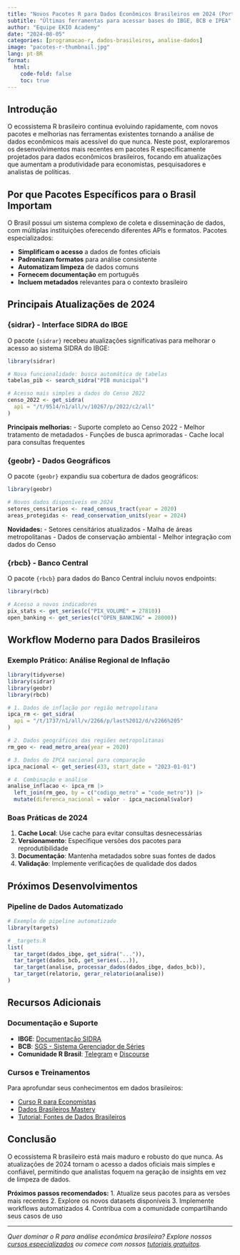 ```yaml
---
title: "Novos Pacotes R para Dados Econômicos Brasileiros em 2024 (Português)"
subtitle: "Últimas ferramentas para acessar bases do IBGE, BCB e IPEA"
author: "Equipe EKIO Academy"
date: "2024-08-05"
categories: [programacao-r, dados-brasileiros, analise-dados]
image: "pacotes-r-thumbnail.jpg"
lang: pt-BR
format:
  html:
    code-fold: false
    toc: true
---
```


## Introdução

O ecossistema R brasileiro continua evoluindo rapidamente, com novos pacotes e melhorias nas ferramentas existentes tornando a análise de dados econômicos mais acessível do que nunca. Neste post, exploraremos os desenvolvimentos mais recentes em pacotes R especificamente projetados para dados econômicos brasileiros, focando em atualizações que aumentam a produtividade para economistas, pesquisadores e analistas de políticas.

::: {.callout-tip}
## Por que Pacotes Específicos para o Brasil Importam

O Brasil possui um sistema complexo de coleta e disseminação de dados, com múltiplas instituições oferecendo diferentes APIs e formatos. Pacotes especializados:

- **Simplificam o acesso** a dados de fontes oficiais
- **Padronizam formatos** para análise consistente  
- **Automatizam limpeza** de dados comuns
- **Fornecem documentação** em português
- **Incluem metadados** relevantes para o contexto brasileiro
:::

## Principais Atualizações de 2024

### {sidrar} - Interface SIDRA do IBGE

O pacote `{sidrar}` recebeu atualizações significativas para melhorar o acesso ao sistema SIDRA do IBGE:

```r
library(sidrar)

# Nova funcionalidade: busca automática de tabelas
tabelas_pib <- search_sidra("PIB municipal")

# Acesso mais simples a dados do Censo 2022
censo_2022 <- get_sidra(
  api = "/t/9514/n1/all/v/10267/p/2022/c2/all"
)
```

**Principais melhorias:**
- Suporte completo ao Censo 2022
- Melhor tratamento de metadados
- Funções de busca aprimoradas
- Cache local para consultas frequentes

### {geobr} - Dados Geográficos

O pacote `{geobr}` expandiu sua cobertura de dados geográficos:

```r
library(geobr)

# Novos dados disponíveis em 2024
setores_censitarios <- read_census_tract(year = 2020)
areas_protegidas <- read_conservation_units(year = 2024)
```

**Novidades:**
- Setores censitários atualizados
- Malha de áreas metropolitanas
- Dados de conservação ambiental
- Melhor integração com dados do Censo

### {rbcb} - Banco Central

O pacote `{rbcb}` para dados do Banco Central incluiu novos endpoints:

```r
library(rbcb)

# Acesso a novos indicadores
pix_stats <- get_series(c("PIX_VOLUME" = 27810))
open_banking <- get_series(c("OPEN_BANKING" = 28000))
```

## Workflow Moderno para Dados Brasileiros

### Exemplo Prático: Análise Regional de Inflação

```r
library(tidyverse)
library(sidrar)
library(geobr)
library(rbcb)

# 1. Dados de inflação por região metropolitana
ipca_rm <- get_sidra(
  api = "/t/1737/n1/all/v/2266/p/last%2012/d/v2266%205"
)

# 2. Dados geográficos das regiões metropolitanas  
rm_geo <- read_metro_area(year = 2020)

# 3. Dados do IPCA nacional para comparação
ipca_nacional <- get_series(433, start_date = "2023-01-01")

# 4. Combinação e análise
analise_inflacao <- ipca_rm |>
  left_join(rm_geo, by = c("codigo_metro" = "code_metro")) |>
  mutate(diferenca_nacional = valor - ipca_nacional$valor)
```

### Boas Práticas de 2024

1. **Cache Local**: Use cache para evitar consultas desnecessárias
2. **Versionamento**: Especifique versões dos pacotes para reprodutibilidade
3. **Documentação**: Mantenha metadados sobre suas fontes de dados
4. **Validação**: Implemente verificações de qualidade dos dados

## Próximos Desenvolvimentos

### Pipeline de Dados Automatizado

```r
# Exemplo de pipeline automatizado
library(targets)

# _targets.R
list(
  tar_target(dados_ibge, get_sidra("...")),
  tar_target(dados_bcb, get_series(...)),
  tar_target(analise, processar_dados(dados_ibge, dados_bcb)),
  tar_target(relatorio, gerar_relatorio(analise))
)
```

## Recursos Adicionais

### Documentação e Suporte

- **IBGE**: [Documentação SIDRA](https://sidra.ibge.gov.br/ajuda)
- **BCB**: [SGS - Sistema Gerenciador de Séries](https://www3.bcb.gov.br/sgspub/)
- **Comunidade R Brasil**: [Telegram](https://t.me/rcodebr) e [Discourse](https://discourse.curso-r.com/)

### Cursos e Treinamentos

Para aprofundar seus conhecimentos em dados brasileiros:

- [Curso R para Economistas](../../courses/complete-r-economists/index.qmd)
- [Dados Brasileiros Mastery](../../courses/brazilian-data-mastery/index.qmd)
- [Tutorial: Fontes de Dados Brasileiros](../../tutorials/r-fundamentals/brazilian-data/index.qmd)

## Conclusão

O ecossistema R brasileiro está mais maduro e robusto do que nunca. As atualizações de 2024 tornam o acesso a dados oficiais mais simples e confiável, permitindo que analistas foquem na geração de insights em vez de limpeza de dados.

**Próximos passos recomendados:**
1. Atualize seus pacotes para as versões mais recentes
2. Explore os novos datasets disponíveis
3. Implemente workflows automatizados
4. Contribua com a comunidade compartilhando seus casos de uso

---

*Quer dominar o R para análise econômica brasileira? Explore nossos [cursos especializados](../../courses/index.qmd) ou comece com nossos [tutoriais gratuitos](../../tutorials/index.qmd).*
